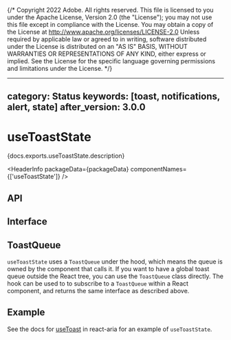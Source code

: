 {/* Copyright 2022 Adobe. All rights reserved.
This file is licensed to you under the Apache License, Version 2.0 (the "License");
you may not use this file except in compliance with the License. You may obtain a copy
of the License at http://www.apache.org/licenses/LICENSE-2.0
Unless required by applicable law or agreed to in writing, software distributed under
the License is distributed on an "AS IS" BASIS, WITHOUT WARRANTIES OR REPRESENTATIONS
OF ANY KIND, either express or implied. See the License for the specific language
governing permissions and limitations under the License. */}



---
category: Status
keywords: [toast, notifications, alert, state]
after_version: 3.0.0
---

# useToastState

<PageDescription>{docs.exports.useToastState.description}</PageDescription>

<HeaderInfo
  packageData={packageData}
  componentNames={['useToastState']} />

## API

<FunctionAPI function={docs.exports.useToastState} links={docs.links} />

## Interface

<ClassAPI links={docs.links} class={docs.links[docs.exports.useToastState.return.base.id]} />

## ToastQueue

`useToastState` uses a `ToastQueue` under the hood, which means the queue is owned by the component that calls it. If you want to have a global toast queue outside the React tree, you can use the `ToastQueue` class directly. The <TypeLink links={docs.links} type={docs.exports.useToastQueue} /> hook can be used to to subscribe to a `ToastQueue` within a React component, and returns the same interface as described above.

<ClassAPI links={docs.links} class={docs.exports.ToastQueue} />

## Example

See the docs for [useToast](../react-aria/useToast.html) in react-aria for an example of `useToastState`.
